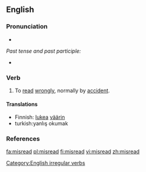 ==English==

===Pronunciation===
*{{IPA|/'mɪsɻid/}}

''Past tense and past participle:''
*{{IPA|/'mɪsɻεd/}}

===Verb===
{{en-verb|misreads|misreading|misread}}

# To [[read]] [[wrongly]], normally by [[accident]].

====Translations====
*Finnish: [[lukea]] [[väärin]]
*turkish:yanlış okumak

===References===
{{R:Century 1911}}
{{R:Webster 1913}}

[[Category:English irregular verbs]]

[[fa:misread]]
[[pl:misread]]
[[fi:misread]]
[[vi:misread]]
[[zh:misread]]